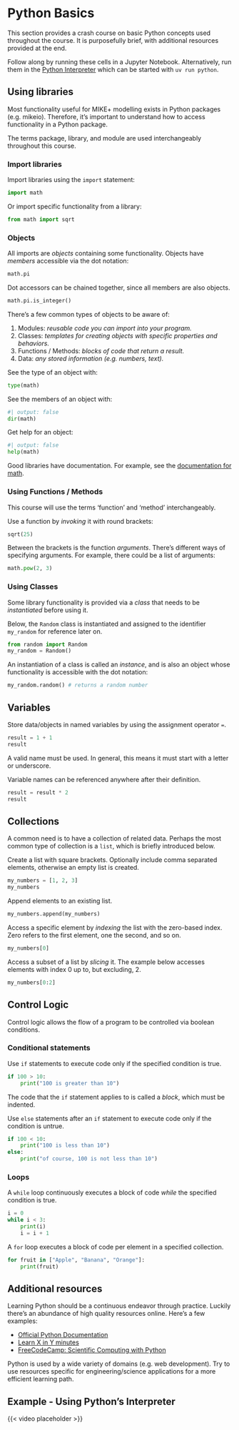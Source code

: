 # Python Basics

This section provides a crash course on basic Python concepts used throughout the course. It is purposefully brief, with additional resources provided at the end.

::: {.callout-tip}
Follow along by running these cells in a Jupyter Notebook. Alternatively, run them in the [Python Interpreter](https://docs.python.org/3/tutorial/interpreter.html) which can be started with `uv run python`.
:::

## Using libraries

Most functionality useful for MIKE+ modelling exists in Python packages (e.g. mikeio). Therefore, it's important to understand how to access functionality in a Python package.

::: {.callout-note}
The terms package, library, and module are used interchangeably throughout this course.
:::

### Import libraries

Import libraries using the `import` statement:

```python
import math
```

Or import specific functionality from a library:

```python
from math import sqrt
```

### Objects

All imports are *objects* containing some functionality. Objects have *members* accessible via the dot notation:

```python
math.pi
```

Dot accessors can be chained together, since all members are also objects.
```python
math.pi.is_integer()
```

There's a few common types of objects to be aware of:

1. Modules: *reusable code you can import into your program.*
2. Classes: *templates for creating objects with specific properties and behaviors.*
3. Functions / Methods: *blocks of code that return a result.*
4. Data: *any stored information (e.g. numbers, text).*

See the type of an object with:
```python
type(math)
```

See the members of an object with:
```python
#| output: false
dir(math)
```

Get help for an object:
```python
#| output: false
help(math)
```

Good libraries have documentation. For example, see the [documentation for math](https://docs.python.org/3/library/math.html).

### Using Functions / Methods

::: {.callout-note}
This course will use the terms 'function' and 'method' interchangeably.
:::

Use a function by *invoking* it with round brackets:

```python
sqrt(25)
```

Between the brackets is the function *arguments*. There's different ways of specifying arguments. For example, there could be a list of arguments:

```python
math.pow(2, 3)
```

### Using Classes

Some library functionality is provided via a *class* that needs to be *instantiated* before using it.

Below, the `Random` class is instantiated and assigned to the identifier `my_random` for reference later on.

```python
from random import Random
my_random = Random()
```

An instantiation of a class is called an *instance*, and is also an object whose functionality is accessible with the dot notation:

```python
my_random.random() # returns a random number
``` 

## Variables

Store data/objects in named variables by using the assignment operator `=`.

```python
result = 1 + 1
result
```

::: {.callout-note}
A valid name must be used. In general, this means it must start with a letter or underscore.
:::

Variable names can be referenced anywhere after their definition.

```python
result = result * 2
result
```

## Collections

A common need is to have a collection of related data. Perhaps the most common type of collection is a `list`, which is briefly introduced below.

Create a list with square brackets. Optionally include comma separated elements, otherwise an empty list is created.
```python
my_numbers = [1, 2, 3]
my_numbers
```

Append elements to an existing list.
```python
my_numbers.append(my_numbers)
```

Access a specific element by *indexing* the list with the zero-based index. Zero refers to the first element, one the second, and so on.
```python
my_numbers[0]
```

Access a subset of a list by *slicing* it. The example below accesses elements with index 0 up to, but excluding, 2.
```python
my_numbers[0:2]
```

## Control Logic

Control logic allows the flow of a program to be controlled via boolean conditions.

### Conditional statements

Use `if` statements to execute code only if the specified condition is true.

```python
if 100 > 10:
    print("100 is greater than 10")
```

::: {.callout-note}
The code that the `if` statement applies to is called a *block*, which must be indented.
:::

Use `else` statements after an `if` statement to execute code only if the condition is untrue.

```python
if 100 < 10:
    print("100 is less than 10")
else:
    print("of course, 100 is not less than 10")
```

### Loops

A `while` loop continuously executes a block of code *while* the specified condition is true.

```python
i = 0
while i < 3:
    print(i)
    i = i + 1
```

A `for` loop executes a block of code per element in a specified collection. 

```python
for fruit in ["Apple", "Banana", "Orange"]:
    print(fruit)
```

## Additional resources

Learning Python should be a continuous endeavor through practice. Luckily there's an abundance of high quality resources online. Here's a few examples:

- [Official Python Documentation](https://docs.python.org/3/tutorial/)
- [Learn X in Y minutes](https://learnxinyminutes.com/python/)
- [FreeCodeCamp: Scientific Computing with Python](https://www.freecodecamp.org/learn/scientific-computing-with-python/)

::: {.callout-tip}
Python is used by a wide variety of domains (e.g. web development). Try to use resources specific for engineering/science applications for a more efficient learning path.
:::

## Example - Using Python's Interpreter

{{< video placeholder >}}